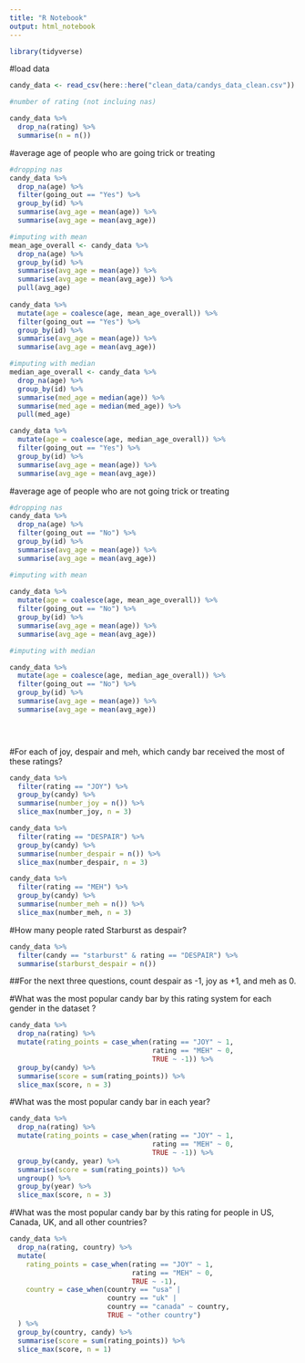 ```yaml
---
title: "R Notebook"
output: html_notebook
---
```


```r
library(tidyverse)
```

#load data

```r
candy_data <- read_csv(here::here("clean_data/candys_data_clean.csv"))
```
```r

#number of rating (not incluing nas)

candy_data %>% 
  drop_na(rating) %>% 
  summarise(n = n())


```

#average age of people who are going trick or treating

```r

#dropping nas
candy_data %>% 
  drop_na(age) %>% 
  filter(going_out == "Yes") %>% 
  group_by(id) %>% 
  summarise(avg_age = mean(age)) %>% 
  summarise(avg_age = mean(avg_age))

#imputing with mean
mean_age_overall <- candy_data %>% 
  drop_na(age) %>% 
  group_by(id) %>% 
  summarise(avg_age = mean(age)) %>% 
  summarise(avg_age = mean(avg_age)) %>% 
  pull(avg_age)  
  
candy_data %>% 
  mutate(age = coalesce(age, mean_age_overall)) %>% 
  filter(going_out == "Yes") %>% 
  group_by(id) %>% 
  summarise(avg_age = mean(age)) %>% 
  summarise(avg_age = mean(avg_age))

#imputing with median
median_age_overall <- candy_data %>%
  drop_na(age) %>% 
  group_by(id) %>%
  summarise(med_age = median(age)) %>% 
  summarise(med_age = median(med_age)) %>% 
  pull(med_age)

candy_data %>% 
  mutate(age = coalesce(age, median_age_overall)) %>% 
  filter(going_out == "Yes") %>% 
  group_by(id) %>% 
  summarise(avg_age = mean(age)) %>% 
  summarise(avg_age = mean(avg_age))

```

#average age of people who are not going trick or treating

```r

#dropping nas
candy_data %>% 
  drop_na(age) %>% 
  filter(going_out == "No") %>% 
  group_by(id) %>% 
  summarise(avg_age = mean(age)) %>% 
  summarise(avg_age = mean(avg_age))

#imputing with mean
  
candy_data %>% 
  mutate(age = coalesce(age, mean_age_overall)) %>% 
  filter(going_out == "No") %>% 
  group_by(id) %>% 
  summarise(avg_age = mean(age)) %>% 
  summarise(avg_age = mean(avg_age))

#imputing with median

candy_data %>% 
  mutate(age = coalesce(age, median_age_overall)) %>% 
  filter(going_out == "No") %>% 
  group_by(id) %>% 
  summarise(avg_age = mean(age)) %>% 
  summarise(avg_age = mean(avg_age))


  

```


#For each of joy, despair and meh, which candy bar received the most of these ratings?

```r
candy_data %>% 
  filter(rating == "JOY") %>% 
  group_by(candy) %>% 
  summarise(number_joy = n()) %>% 
  slice_max(number_joy, n = 3)

candy_data %>% 
  filter(rating == "DESPAIR") %>% 
  group_by(candy) %>% 
  summarise(number_despair = n()) %>% 
  slice_max(number_despair, n = 3)

candy_data %>% 
  filter(rating == "MEH") %>% 
  group_by(candy) %>% 
  summarise(number_meh = n()) %>% 
  slice_max(number_meh, n = 3)
```
#How many people rated Starburst as despair?


```r
candy_data %>% 
  filter(candy == "starburst" & rating == "DESPAIR") %>% 
  summarise(starburst_despair = n())
```


##For the next three questions, count despair as -1, joy as +1, and meh as 0.

#What was the most popular candy bar by this rating system for each gender in the dataset ?

```r
candy_data %>%
  drop_na(rating) %>%
  mutate(rating_points = case_when(rating == "JOY" ~ 1,
                                   rating == "MEH" ~ 0,
                                   TRUE ~ -1)) %>% 
  group_by(candy) %>% 
  summarise(score = sum(rating_points)) %>% 
  slice_max(score, n = 3)
```


#What was the most popular candy bar in each year?

```r
candy_data %>%
  drop_na(rating) %>%
  mutate(rating_points = case_when(rating == "JOY" ~ 1,
                                   rating == "MEH" ~ 0,
                                   TRUE ~ -1)) %>% 
  group_by(candy, year) %>% 
  summarise(score = sum(rating_points)) %>% 
  ungroup() %>% 
  group_by(year) %>% 
  slice_max(score, n = 3)
```


#What was the most popular candy bar by this rating for people in US, Canada, UK, and all other countries?

```r
candy_data %>%
  drop_na(rating, country) %>%
  mutate(
    rating_points = case_when(rating == "JOY" ~ 1,
                              rating == "MEH" ~ 0,
                              TRUE ~ -1),
    country = case_when(country == "usa" |
                        country == "uk" |
                        country == "canada" ~ country,
                        TRUE ~ "other country")
  ) %>% 
  group_by(country, candy) %>% 
  summarise(score = sum(rating_points)) %>% 
  slice_max(score, n = 1)

```




